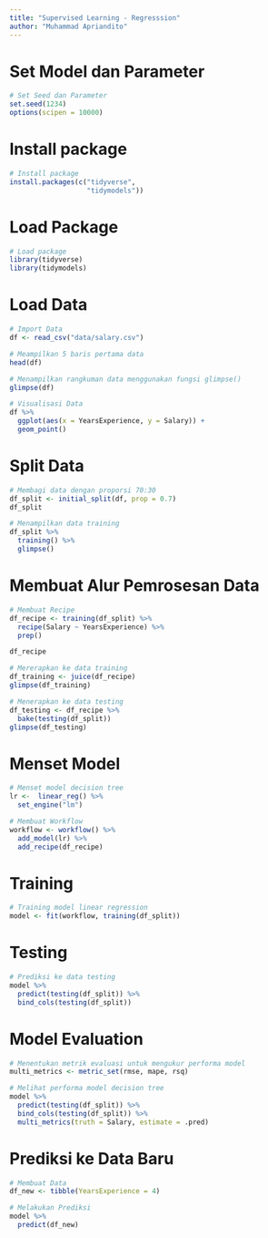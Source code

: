 ```yaml
---
title: "Supervised Learning - Regresssion"
author: "Muhammad Apriandito"
---
```


# Set Model dan Parameter
```r
# Set Seed dan Parameter
set.seed(1234)
options(scipen = 10000)
```

# Install package
```r
# Install package
install.packages(c("tidyverse", 
                   "tidymodels"))
```

# Load Package
```r
# Load package
library(tidyverse)
library(tidymodels)
```

# Load Data
```r
# Import Data
df <- read_csv("data/salary.csv")
```

```r
# Meampilkan 5 baris pertama data
head(df)
```

```r
# Menampilkan rangkuman data menggunakan fungsi glimpse()
glimpse(df)
```

```r
# Visualisasi Data
df %>%
  ggplot(aes(x = YearsExperience, y = Salary)) +
  geom_point()
```

# Split Data
```r
# Membagi data dengan proporsi 70:30
df_split <- initial_split(df, prop = 0.7)
df_split
```

```r
# Menampilkan data training
df_split %>%
  training() %>%
  glimpse()
```

# Membuat Alur Pemrosesan Data
```r
# Membuat Recipe
df_recipe <- training(df_split) %>%
  recipe(Salary ~ YearsExperience) %>%
  prep()

df_recipe
```

```r
# Mererapkan ke data training 
df_training <- juice(df_recipe)
glimpse(df_training)
```

```r
# Menerapkan ke data testing
df_testing <- df_recipe %>%
  bake(testing(df_split)) 
glimpse(df_testing)
```

# Menset Model
```r
# Menset model decision tree
lr <-  linear_reg() %>% 
  set_engine("lm") 
```

```r
# Membuat Workflow
workflow <- workflow() %>%
  add_model(lr) %>%
  add_recipe(df_recipe)
```

# Training
```r
# Training model linear regression
model <- fit(workflow, training(df_split))
```

# Testing
```r
# Prediksi ke data testing
model %>%
  predict(testing(df_split)) %>% 
  bind_cols(testing(df_split))
```

# Model Evaluation
```r
# Menentukan metrik evaluasi untuk mengukur performa model
multi_metrics <- metric_set(rmse, mape, rsq)
```

```r
# Melihat performa model decision tree
model %>%
  predict(testing(df_split)) %>%
  bind_cols(testing(df_split)) %>%
  multi_metrics(truth = Salary, estimate = .pred)
```

# Prediksi ke Data Baru
```r
# Membuat Data 
df_new <- tibble(YearsExperience = 4)
```

```r
# Melakukan Prediksi
model %>%
  predict(df_new)
```

